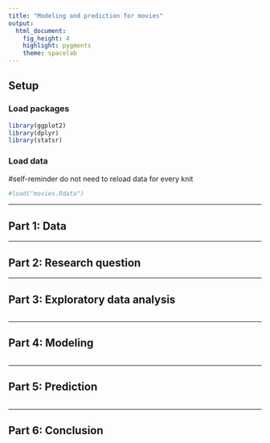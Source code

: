 ```yaml
---
title: "Modeling and prediction for movies"
output: 
  html_document: 
    fig_height: 4
    highlight: pygments
    theme: spacelab
---
```


## Setup

### Load packages

```r
library(ggplot2)
library(dplyr)
library(statsr)
```

### Load data

#self-reminder do not need to reload data for every knit 

```r
#load("movies.Rdata")
```



* * *

## Part 1: Data


* * *

## Part 2: Research question



* * *

## Part 3: Exploratory data analysis


```r

```


* * *

## Part 4: Modeling

```r

```


* * *

## Part 5: Prediction

```r

```


* * *

## Part 6: Conclusion

